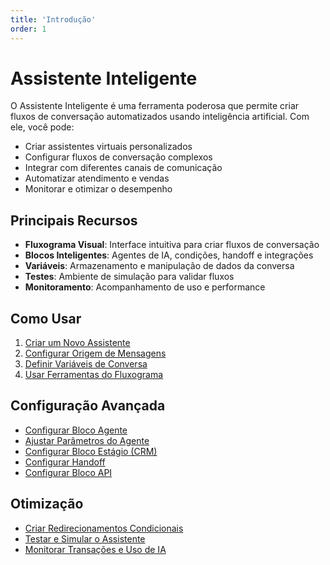 ```yaml
---
title: 'Introdução'
order: 1
---
```


# Assistente Inteligente

O Assistente Inteligente é uma ferramenta poderosa que permite criar fluxos de conversação automatizados usando inteligência artificial. Com ele, você pode:

- Criar assistentes virtuais personalizados
- Configurar fluxos de conversação complexos
- Integrar com diferentes canais de comunicação
- Automatizar atendimento e vendas
- Monitorar e otimizar o desempenho

## Principais Recursos

- **Fluxograma Visual**: Interface intuitiva para criar fluxos de conversação
- **Blocos Inteligentes**: Agentes de IA, condições, handoff e integrações
- **Variáveis**: Armazenamento e manipulação de dados da conversa
- **Testes**: Ambiente de simulação para validar fluxos
- **Monitoramento**: Acompanhamento de uso e performance

## Como Usar

1. [Criar um Novo Assistente](/13-assistente-inteligente/02-criar-assistente)
2. [Configurar Origem de Mensagens](/13-assistente-inteligente/03-configurar-origem)
3. [Definir Variáveis de Conversa](/13-assistente-inteligente/04-definir-variaveis)
4. [Usar Ferramentas do Fluxograma](/13-assistente-inteligente/05-blocos-ferramentas)

## Configuração Avançada

- [Configurar Bloco Agente](/13-assistente-inteligente/06-configurar-agente)
- [Ajustar Parâmetros do Agente](/13-assistente-inteligente/07-parametros-modelo)
- [Configurar Bloco Estágio (CRM)](/13-assistente-inteligente/08-estagio-crm)
- [Configurar Handoff](/13-assistente-inteligente/09-handoff)
- [Configurar Bloco API](/13-assistente-inteligente/10-api)

## Otimização

- [Criar Redirecionamentos Condicionais](/13-assistente-inteligente/11-redirecionamentos)
- [Testar e Simular o Assistente](/13-assistente-inteligente/12-teste-simulacao)
- [Monitorar Transações e Uso de IA](/13-assistente-inteligente/13-monitoramento) 